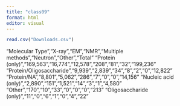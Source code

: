 ```yaml
---
title: "class09"
format: html
editor: visual
---
```


```r
read.csv("Downloads.csv")
```

"Molecular Type","X-ray","EM","NMR","Multiple methods","Neutron","Other","Total" "Protein (only)","169,563","16,774","12,578","208","81","32","199,236" "Protein/Oligosaccharide","9,939","2,839","34","8","2","0","12,822" "Protein/NA","8,801","5,062","286","7","0","0","14,156" "Nucleic acid (only)","2,890","151","1,521","14","3","1","4,580" "Other","170","10","33","0","0","0","213" "Oligosaccharide (only)","11","0","6","1","0","4","22"
